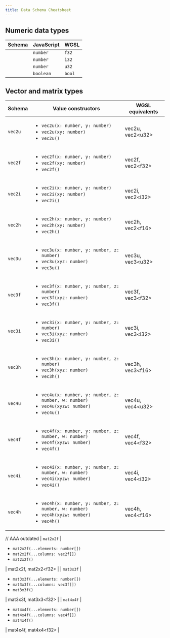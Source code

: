```yaml
---
title: Data Schema Cheatsheet
---
```


## Numeric data types


| Schema | JavaScript | WGSL |
| --- | --- | --- |
| <Code code="import { f32 } from 'typegpu/data';" lang="js" />  | `number`  | `f32`  |
| <Code code="import { i32 } from 'typegpu/data';" lang="js" />  | `number`  | `i32`  |
| <Code code="import { u32 } from 'typegpu/data';" lang="js" />  | `number`  | `u32`  |
| <Code code="import { bool } from 'typegpu/data';" lang="js" /> | `boolean` | `bool` |

## Vector and matrix types

| Schema | Value constructors | WGSL equivalents |
| --- | --- | --- |
| `vec2u` | <ul><li>`vec2u(x: number, y: number)`</li> <li>`vec2u(xy: number)`</li> <li>`vec2u()`</li></ul> | vec2u, vec2\<u32\> |
| `vec2f` | <ul><li>`vec2f(x: number, y: number)`</li> <li>`vec2f(xy: number)`</li> <li>`vec2f()`</li></ul> | vec2f, vec2\<f32\> |
| `vec2i` | <ul><li>`vec2i(x: number, y: number)`</li> <li>`vec2i(xy: number)`</li> <li>`vec2i()`</li></ul> | vec2i, vec2\<i32\> |
| `vec2h` | <ul><li>`vec2h(x: number, y: number)`</li> <li>`vec2h(xy: number)`</li> <li>`vec2h()`</li></ul> | vec2h, vec2\<f16\> |
| `vec3u` | <ul><li>`vec3u(x: number, y: number, z: number)`</li> <li>`vec3u(xyz: number)`</li> <li>`vec3u()`</li></ul>  | vec3u, vec3\<u32\> |
| `vec3f` | <ul><li>`vec3f(x: number, y: number, z: number)`</li> <li>`vec3f(xyz: number)`</li> <li>`vec3f()`</li></ul>  | vec3f, vec3\<f32\> |
| `vec3i` | <ul><li>`vec3i(x: number, y: number, z: number)`</li> <li>`vec3i(xyz: number)`</li> <li>`vec3i()`</li></ul>  | vec3i, vec3\<i32\> |
| `vec3h` | <ul><li>`vec3h(x: number, y: number, z: number)`</li> <li>`vec3h(xyz: number)`</li> <li>`vec3h()`</li></ul>  | vec3h, vec3\<f16\> |
| `vec4u` | <ul><li>`vec4u(x: number, y: number, z: number, w: number)`</li> <li>`vec4u(xyzw: number)`</li> <li>`vec4u()`</li></ul>  | vec4u, vec4\<u32\> |
| `vec4f` | <ul><li>`vec4f(x: number, y: number, z: number, w: number)`</li> <li>`vec4f(xyzw: number)`</li> <li>`vec4f()`</li></ul>  | vec4f, vec4\<f32\> |
| `vec4i` | <ul><li>`vec4i(x: number, y: number, z: number, w: number)`</li> <li>`vec4i(xyzw: number)`</li> <li>`vec4i()`</li></ul>  | vec4i, vec4\<i32\> |
| `vec4h` | <ul><li>`vec4h(x: number, y: number, z: number, w: number)`</li> <li>`vec4h(xyzw: number)`</li> <li>`vec4h()`</li></ul>  | vec4h, vec4\<f16\> |
// AAA outdated
| `mat2x2f` | <ul><li>`mat2x2f(...elements: number[])`</li> <li>`mat2x2f(...columns: vec2f[])`</li> <li>`mat2x2f()`</li></ul>  | mat2x2f, mat2x2\<f32\> |
| `mat3x3f` | <ul><li>`mat3x3f(...elements: number[])`</li> <li>`mat3x3f(...columns: vec3f[])`</li> <li>`mat3x3f()`</li></ul>  | mat3x3f, mat3x3\<f32\> |
| `mat4x4f` | <ul><li>`mat4x4f(...elements: number[])`</li> <li>`mat4x4f(...columns: vec4f[])`</li> <li>`mat4x4f()`</li></ul>  | mat4x4f, mat4x4\<f32\> |
